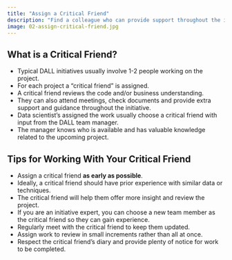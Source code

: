 ```yaml
---
title: "Assign a Critical Friend"
description: "Find a colleague who can provide support throughout the initiative."
image: 02-assign-critical-friend.jpg
---
```


## What is a Critical Friend?

- Typical DALL initiatives usually involve 1-2 people working on the project.
- For each project a "critical friend" is assigned.
- A critical friend reviews the code and/or business understanding.
- They can also attend meetings, check documents and provide extra support and guidance throughout the initiative.
- Data scientist's assigned the work usually choose a critical friend with input from the DALL team manager.
- The manager knows who is available and has valuable knowledge related to the upcoming project.

## Tips for Working With Your Critical Friend

- Assign a critical friend **as early as possible**.
- Ideally, a critical friend should have prior experience with similar data or techniques.
- The critical friend will help them offer more insight and review the project.
- If you are an initiative expert, you can choose a new team member as the critical friend so they can gain experience.
- Regularly meet with the critical friend to keep them updated.
- Assign work to review in small increments rather than all at once.
- Respect the critical friend's diary and provide plenty of notice for work to be completed.